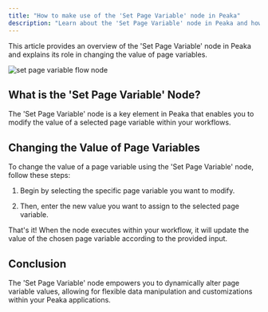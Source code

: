 ```yaml
---
title: "How to make use of the 'Set Page Variable' node in Peaka"
description: "Learn about the 'Set Page Variable' node in Peaka and how you can use it to change the value of page variables"
---
```


This article provides an overview of the 'Set Page Variable' node in Peaka and explains its role in changing the value of page variables.

<img
  src="https://cdn.peaka.com/flows/set-page-variable-1.png"
  alt="set page variable flow node"
/>

## What is the 'Set Page Variable' Node?

The 'Set Page Variable' node is a key element in Peaka that enables you to modify the value of a selected page variable within your workflows.

## Changing the Value of Page Variables

To change the value of a page variable using the 'Set Page Variable' node, follow these steps:

1. Begin by selecting the specific page variable you want to modify.

2. Then, enter the new value you want to assign to the selected page variable.

That's it! When the node executes within your workflow, it will update the value of the chosen page variable according to the provided input.

## Conclusion

The 'Set Page Variable' node empowers you to dynamically alter page variable values, allowing for flexible data manipulation and customizations within your Peaka applications.
